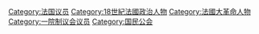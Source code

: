 [[Category:法国议员|Category:法国议员]]
[[Category:18世紀法國政治人物|Category:18世紀法國政治人物]]
[[Category:法國大革命人物|Category:法國大革命人物]]
[[Category:一院制议会议员|Category:一院制议会议员]]
[[Category:国民公会|Category:国民公会]]